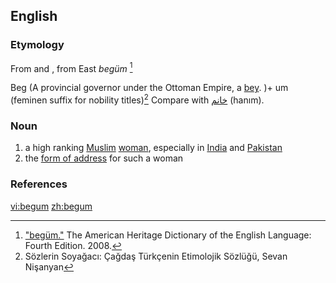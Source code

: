 {{also|Begum}}
==English==
{{wikipedia}}

===Etymology===
From {{etyl|ur}} {{term|بیگم|sc=ur-Arab|lang=ur}} and {{etyl|hi}} {{term|बेगम|tr=begam||lady|sc=Deva|lang=hi}}, from East {{etyl|trk}} ''begüm'' <ref>[http://www.bartleby.com/61/29/B0162900.html "begüm."] The American Heritage Dictionary of the English Language: Fourth Edition.  2008.</ref>

Beg (A provincial governor under the Ottoman Empire, a [[bey]].
)+ um (feminen suffix for nobility titles)<ref>Sözlerin Soyağacı: Çağdaş Türkçenin Etimolojik Sözlüğü, Sevan Nişanyan</ref> Compare with [[خانم]] (hanım).

===Noun===
{{en-noun}}

# a high ranking [[Muslim]] [[woman]], especially in [[India]] and [[Pakistan]]
# the [[form of address]] for such a woman

===References===
<references />

[[vi:begum]]
[[zh:begum]]
